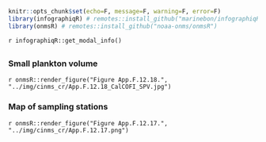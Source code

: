 ```r
knitr::opts_chunk$set(echo=F, message=F, warning=F, error=F)
library(infographiqR) # remotes::install_github("marinebon/infographiqR") 
library(onmsR) # remotes::install_github("noaa-onms/onmsR")
```

`r infographiqR::get_modal_info()`

## {.tabset}

### Small plankton volume

`r onmsR::render_figure("Figure App.F.12.18.", "../img/cinms_cr/App.F.12.18_CalCOFI_SPV.jpg")`

### Map of sampling stations

`r onmsR::render_figure("Figure App.F.12.17.", "../img/cinms_cr/App.F.12.17.png")`
